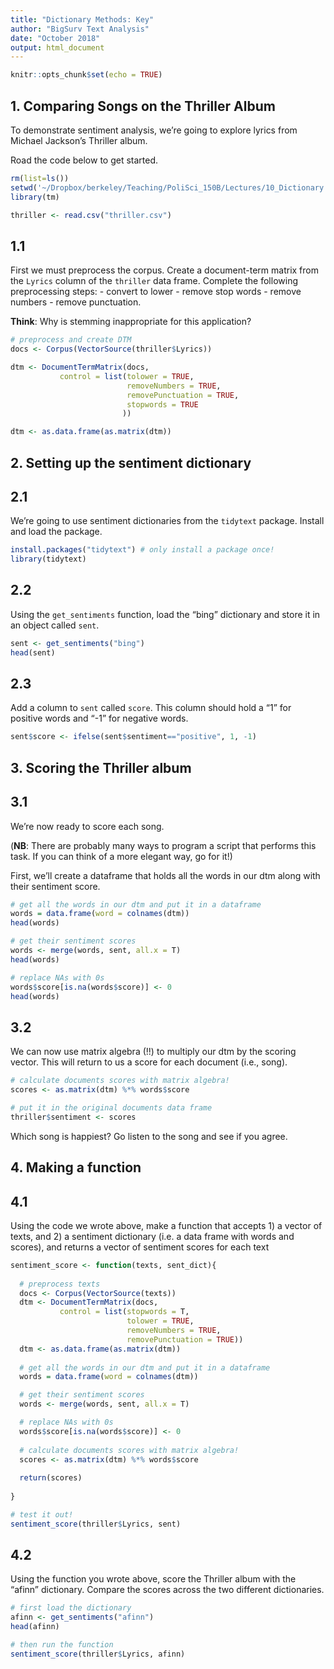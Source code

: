 ```yaml
---
title: "Dictionary Methods: Key"
author: "BigSurv Text Analysis"
date: "October 2018"
output: html_document
---
```


```r
knitr::opts_chunk$set(echo = TRUE)
```


## 1. Comparing Songs on the Thriller Album

To demonstrate sentiment analysis, we're going to explore lyrics from Michael Jackson's Thriller album. 

Road the code below to get started.

```r
rm(list=ls())
setwd('~/Dropbox/berkeley/Teaching/PoliSci_150B/Lectures/10_Dictionary')
library(tm)

thriller <- read.csv("thriller.csv")
```

## 1.1 

First we must preprocess the corpus. Create a document-term matrix from the `Lyrics` column of the `thriller` data frame. Complete the following preprocessing steps:
- convert to lower
- remove stop words
- remove numbers
- remove punctuation.

**Think**: Why is stemming inappropriate for this application?

```r
# preprocess and create DTM
docs <- Corpus(VectorSource(thriller$Lyrics))

dtm <- DocumentTermMatrix(docs,
           control = list(tolower = TRUE,
                          removeNumbers = TRUE,
                          removePunctuation = TRUE,
                          stopwords = TRUE
                         ))

dtm <- as.data.frame(as.matrix(dtm))
```

## 2. Setting up the sentiment dictionary

## 2.1

We're going to use sentiment dictionaries from the `tidytext` package. Install and load the package.

```r
install.packages("tidytext") # only install a package once!
library(tidytext)
```
 
## 2.2 

Using the `get_sentiments` function, load the "bing" dictionary and store it in an object called `sent`. 

```r
sent <- get_sentiments("bing")
head(sent)
```

## 2.3

Add a column to `sent` called `score`. This column should hold a "1" for positive words and "-1" for negative words.

```r
sent$score <- ifelse(sent$sentiment=="positive", 1, -1)
```

## 3. Scoring the Thriller album

## 3.1 

We're now ready to score each song. 

(**NB**: There are probably many ways to program a script that performs this task. If you can think of a more elegant way, go for it!)

First, we'll create a dataframe that holds all the words in our dtm along with their sentiment score.

```r
# get all the words in our dtm and put it in a dataframe
words = data.frame(word = colnames(dtm))
head(words)

# get their sentiment scores
words <- merge(words, sent, all.x = T)
head(words)

# replace NAs with 0s
words$score[is.na(words$score)] <- 0
head(words)
```

## 3.2

We can now use matrix algebra (!!) to multiply our dtm by the scoring vector. This will return to us a score for each document (i.e., song).

```r
# calculate documents scores with matrix algebra! 
scores <- as.matrix(dtm) %*% words$score

# put it in the original documents data frame
thriller$sentiment <- scores
```

Which song is happiest? Go listen to the song and see if you agree.

## 4. Making a function

## 4.1 

Using the code we wrote above, make a function that accepts 1) a vector of texts, and 2) a sentiment dictionary (i.e. a data frame with words and scores), and returns a vector of sentiment scores for each text

```r
sentiment_score <- function(texts, sent_dict){
  
  # preprocess texts
  docs <- Corpus(VectorSource(texts))
  dtm <- DocumentTermMatrix(docs,
           control = list(stopwords = T,
                          tolower = TRUE,
                          removeNumbers = TRUE,
                          removePunctuation = TRUE))
  dtm <- as.data.frame(as.matrix(dtm))
  
  # get all the words in our dtm and put it in a dataframe
  words = data.frame(word = colnames(dtm))

  # get their sentiment scores
  words <- merge(words, sent, all.x = T)

  # replace NAs with 0s
  words$score[is.na(words$score)] <- 0
  
  # calculate documents scores with matrix algebra!
  scores <- as.matrix(dtm) %*% words$score
  
  return(scores)
  
}

# test it out!
sentiment_score(thriller$Lyrics, sent)
```

## 4.2 

Using the function you wrote above, score the Thriller album with the "afinn" dictionary. Compare the scores across the two different dictionaries.

```r
# first load the dictionary
afinn <- get_sentiments("afinn")
head(afinn)

# then run the function
sentiment_score(thriller$Lyrics, afinn)
```

